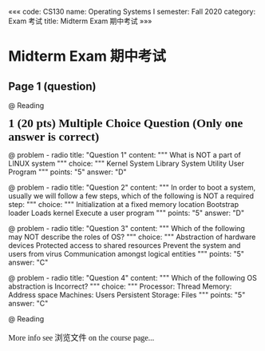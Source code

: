 «««
code: CS130
name: Operating Systems I
semester: Fall 2020
category: Exam 考试
title: Midterm Exam 期中考试
»»»


# Midterm Exam 期中考试

## Page 1 (question)

@ Reading

<h3 style="font-family: Quicksand; font-size: 18pt; margin: 0.5em 0;">1 (20 pts) Multiple Choice Question (Only one answer is correct)</h3>

@ problem - radio
title: "Question 1"
content: """
What is NOT a part of LINUX system
"""
choice: """
Kernel
System Library
System Utility
User Program
"""
points: "5"
answer: "D"

@ problem - radio
title: "Question 2"
content: """
In order to boot a system, usually we will follow a few steps, which of the following is NOT a required step:
"""
choice: """
Initialization at a fixed memory location
Bootstrap loader
Loads kernel
Execute a user program
"""
points: "5"
answer: "D"

@ problem - radio
title: "Question 3"
content: """
Which of the following may NOT describe the roles of OS?
"""
choice: """
Abstraction of hardware devices
Protected access to shared resources
Prevent the system and users from virus
Communication amongst logical entities
"""
points: "5"
answer: "C"

@ problem - radio
title: "Question 4"
content: """
Which of the following OS abstraction is Incorrect?
"""
choice: """
Processor: Thread
Memory: Address space
Machines: Users
Persistent Storage: Files
"""
points: "5"
answer: "C"

@ Reading

<p style="font-family: Quicksand; font-size: medium; margin: 1em 0;">
More info see 浏览文件 on the course page...
</p>
